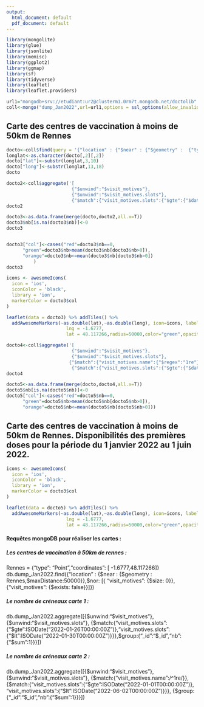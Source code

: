 ```yaml
---
output:
  html_document: default
  pdf_document: default
---
```


```r
library(mongolite)
library(glue)
library(jsonlite)
library(memisc)
library(ggplot2)
library(ggmap)
library(sf)
library(tidyverse)
library(leaflet)
library(leaflet.providers)
```

```r
url1="mongodb+srv://etudiant:ur2@clusterm1.0rm7t.mongodb.net/doctolib"
coll<-mongo("dump_Jan2022",url=url1,options = ssl_options(allow_invalid_hostname=TRUE, weak_cert_validation=TRUE))
```


## Carte des centres de vaccination à moins de 50km de Rennes


```r
docto<-coll$find(query = '{"location" : {"$near" : {"$geometry" :  {"type": "Point","coordinates": [-1.6777,48.117266]},"$maxDistance":50000}}}',fields='{"_id":true,"location":true}')
longlat<-as.character(docto[,2][,2])
docto["lat"]<-substr(longlat,3,10)
docto["long"]<-substr(longlat,13,18)
docto
```

```r
docto2<-coll$aggregate('[
                        {"$unwind":"$visit_motives"},
                        {"$unwind":"$visit_motives.slots"},
                        {"$match":{"visit_motives.slots":{"$gte":{"$date":"2022-01-26T00:00:00Z"}},"visit_motives.slots":{"$lt":{"$date":"2022-01-30T00:00:00Z"}}}},{"$group":{"_id":"$_id","nb":{"$sum":1}}}]')
docto2
```


```r
docto3<-as.data.frame(merge(docto,docto2,all.x=T))
docto3$nb[is.na(docto3$nb)]<-0
docto3


docto3["col"]<-cases("red"=docto3$nb==0, 
      "green"=docto3$nb>mean(docto3$nb[docto3$nb>0]),
      "orange"=docto3$nb<=mean(docto3$nb[docto3$nb>0])
          )
docto3
```




```r
icons <- awesomeIcons(
  icon = 'ios',
  iconColor = 'black',
  library = 'ion',
  markerColor = docto3$col
)

leaflet(data = docto3) %>% addTiles() %>%
  addAwesomeMarkers(~as.double(lat),~as.double(long), icon=icons, label=~paste("Il y  a",nb,"créneaux de libres"))%>%addCircles(
                      lng = -1.6777,
                      lat = 48.117266,radius=50000,color="green",opacity=0.3)
```



```r
docto4<-coll$aggregate('[
                        {"$unwind":"$visit_motives"},
                        {"$unwind":"$visit_motives.slots"},
                       {"$match":{"visit_motives.name":{"$regex":"1re"}}},
                        {"$match":{"visit_motives.slots":{"$gte":{"$date":"2022-01-01T00:00:00Z"}},"visit_motives.slots":{"$lt":{"$date":"2022-06-02T00:00:00Z"}}}},{"$group":{"_id":"$_id","nb":{"$sum":1}}}]')
docto4
```

```r
docto5<-as.data.frame(merge(docto,docto4,all.x=T))
docto5$nb[is.na(docto5$nb)]<-0
docto5["col"]<-cases("red"=docto5$nb==0, 
      "green"=docto5$nb>mean(docto5$nb[docto5$nb>0]),
      "orange"=docto5$nb<=mean(docto5$nb[docto5$nb>0]))

```

## Carte des centres de vaccination à moins de 50km de Rennes. Disponibilités des premières doses pour la période du 1 janvier 2022 au 1 juin 2022.


```r
icons <- awesomeIcons(
  icon = 'ios',
  iconColor = 'black',
  library = 'ion',
  markerColor = docto3$col
)

leaflet(data = docto5) %>% addTiles() %>%
  addAwesomeMarkers(~as.double(lat),~as.double(long), icon=icons, label=~paste("Il y  a",nb,"créneaux de libres"))%>%addCircles(
                      lng = -1.6777,
                      lat = 48.117266,radius=50000,color="green",opacity=0.3)
```


#### Requêtes mongoDB pour réaliser les cartes :

##### Les centres de vaccination à 50km de rennes :

Rennes = {"type": "Point","coordinates": [ -1.6777,48.117266]}
db.dump_Jan2022.find({"location" : {\$near : {\$geometry : Rennes,\$maxDistance:50000}},\$nor: [{ "visit_motives": {\$size: 0}},{"visit_motives": {\$exists: false}}]})

##### Le nombre de créneaux carte 1 :

db.dump_Jan2022.aggregate([{\$unwind:"$visit_motives"},
{\$unwind:"\$visit_motives.slots"},
{\$match:{"visit_motives.slots":{"\$gte":ISODate("2022-01-26T00:00:00Z")},"visit_motives.slots":{"\$lt":ISODate("2022-01-30T00:00:00Z")}}},\$group:{"_id":"\$_id","nb":{"\$sum":1}}}])

##### Le nombre de créneaux carte 2 :

db.dump_Jan2022.aggregate([{\$unwind:"\$visit_motives"},
{\$unwind:"$visit_motives.slots"},
{\$match:{"visit_motives.name":/^1re/}},
{\$match:{"visit_motives.slots":{"\$gte":ISODate("2022-01-01T00:00:00Z")},
"visit_motives.slots":{"\$lt":ISODate("2022-06-02T00:00:00Z")}}},
{\$group:{"_id":"\$_id","nb":{"\$sum":1}}}])






